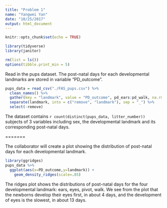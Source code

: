 ```yaml
---
title: "Problem 1"
name: "Yangwei Yan"
date: "10/25/2017"
output: html_document
---
```


```r
knitr::opts_chunk$set(echo = TRUE)
```

```r
library(tidyverse)
library(janitor)
```

```r
rm(list = ls())
options(tibble.print_min = 5)
```

Read in the pups dataset. The post-natal days for each developmental landmarks are stored in variable "PD_outcome". 

```r
pups_data = read_csv("./FAS_pups.csv") %>%
  clean_names() %>%
  gather(key = "landmark", value = "PD_outcome", pd_ears:pd_walk, na.rm = TRUE) %>%
  separate(landmark, into = c("remove", "landmark"), sep = "_") %>% 
  select(-remove)
```

The dataset contains `r count(distinct(pups_data, litter_number))` subjects of 3 variables including sex, the developmental landmark and its corresponding post-natal days.

=======

The collaborator will create a plot showing the distribution of post-natal days for each developmental landmark.

```r
library(ggridges)
pups_data %>% 
  ggplot(aes(x=PD_outcome,y=landmark)) +
    geom_density_ridges(scale=.85)
```

The ridges plot shows the distributions of post-natal days for the four developmental landmark: ears, eyes, pivot, walk. We see from the plot that the newborns develop their eyes first, in about 4 days, and the development of eyes is the slowest, in about 13 days.

